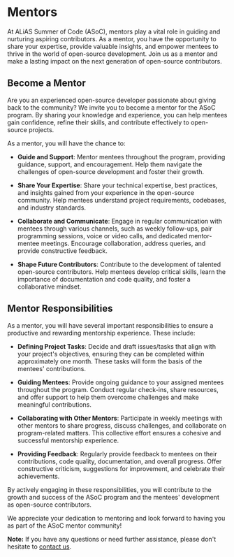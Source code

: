# Mentors

At ALiAS Summer of Code (ASoC), mentors play a vital role in guiding and nurturing aspiring contributors. As a mentor, you have the opportunity to share your expertise, provide valuable insights, and empower mentees to thrive in the world of open-source development. Join us as a mentor and make a lasting impact on the next generation of open-source contributors.

## Become a Mentor

Are you an experienced open-source developer passionate about giving back to the community? We invite you to become a mentor for the ASoC program. By sharing your knowledge and experience, you can help mentees gain confidence, refine their skills, and contribute effectively to open-source projects.

As a mentor, you will have the chance to:

- **Guide and Support**: Mentor mentees throughout the program, providing guidance, support, and encouragement. Help them navigate the challenges of open-source development and foster their growth.

- **Share Your Expertise**: Share your technical expertise, best practices, and insights gained from your experience in the open-source community. Help mentees understand project requirements, codebases, and industry standards.

- **Collaborate and Communicate**: Engage in regular communication with mentees through various channels, such as weekly follow-ups, pair programming sessions, voice or video calls, and dedicated mentor-mentee meetings. Encourage collaboration, address queries, and provide constructive feedback.

- **Shape Future Contributors**: Contribute to the development of talented open-source contributors. Help mentees develop critical skills, learn the importance of documentation and code quality, and foster a collaborative mindset.

## Mentor Responsibilities

As a mentor, you will have several important responsibilities to ensure a productive and rewarding mentorship experience. These include:

- **Defining Project Tasks**: Decide and draft issues/tasks that align with your project's objectives, ensuring they can be completed within approximately one month. These tasks will form the basis of the mentees' contributions.

- **Guiding Mentees**: Provide ongoing guidance to your assigned mentees throughout the program. Conduct regular check-ins, share resources, and offer support to help them overcome challenges and make meaningful contributions.

- **Collaborating with Other Mentors**: Participate in weekly meetings with other mentors to share progress, discuss challenges, and collaborate on program-related matters. This collective effort ensures a cohesive and successful mentorship experience.

- **Providing Feedback**: Regularly provide feedback to mentees on their contributions, code quality, documentation, and overall progress. Offer constructive criticism, suggestions for improvement, and celebrate their achievements.

By actively engaging in these responsibilities, you will contribute to the growth and success of the ASoC program and the mentees' development as open-source contributors.

We appreciate your dedication to mentoring and look forward to having you as part of the ASoC mentor community!

**Note:** If you have any questions or need further assistance, please don't hesitate to [contact us](contact-us).